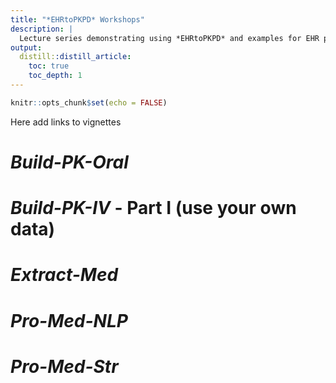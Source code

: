```yaml
---
title: "*EHRtoPKPD* Workshops"
description: |
  Lecture series demonstrating using *EHRtoPKPD* and examples for EHR package
output:
  distill::distill_article:
    toc: true
    toc_depth: 1
---
```


```r
knitr::opts_chunk$set(echo = FALSE)
```

Here add links to vignettes

# *Build-PK-Oral*

# *Build-PK-IV* - Part I (use your own data)

# *Extract-Med*

# *Pro-Med-NLP*

# *Pro-Med-Str*


